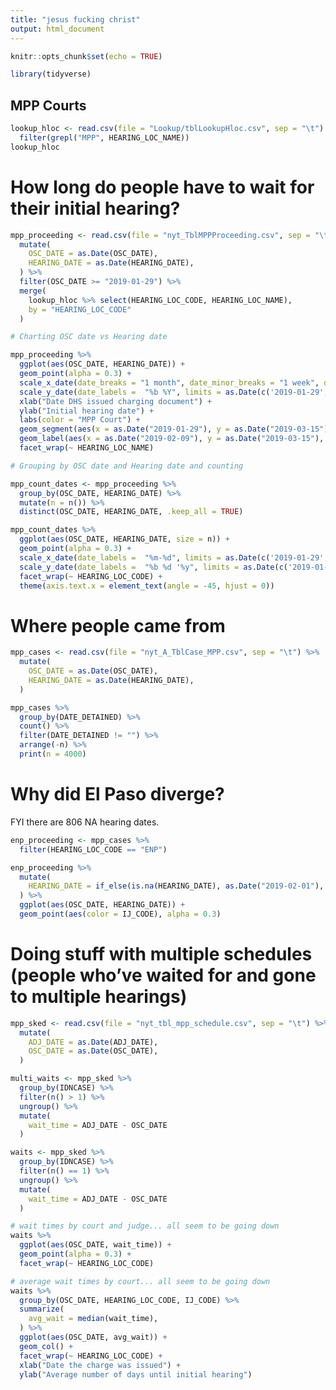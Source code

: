 ```yaml
---
title: "jesus fucking christ"
output: html_document
---
```


```r
knitr::opts_chunk$set(echo = TRUE)

library(tidyverse)
```

## MPP Courts

```r
lookup_hloc <- read.csv(file = "Lookup/tblLookupHloc.csv", sep = "\t") %>% 
  filter(grepl("MPP", HEARING_LOC_NAME))
lookup_hloc
```

# How long do people have to wait for their initial hearing?

```r
mpp_proceeding <- read.csv(file = "nyt_TblMPPProceeding.csv", sep = "\t") %>% 
  mutate(
    OSC_DATE = as.Date(OSC_DATE),
    HEARING_DATE = as.Date(HEARING_DATE),
  ) %>% 
  filter(OSC_DATE >= "2019-01-29") %>% 
  merge(
    lookup_hloc %>% select(HEARING_LOC_CODE, HEARING_LOC_NAME),
    by = "HEARING_LOC_CODE"
  )

# Charting OSC date vs Hearing date

mpp_proceeding %>%
  ggplot(aes(OSC_DATE, HEARING_DATE)) +
  geom_point(alpha = 0.3) +
  scale_x_date(date_breaks = "1 month", date_minor_breaks = "1 week", date_labels = "%b") +
  scale_y_date(date_labels =  "%b %Y", limits = as.Date(c('2019-01-29','2020-01-23')), breaks = scales::pretty_breaks(n = 20)) +
  xlab("Date DHS issued charging document") +
  ylab("Initial hearing date") +
  labs(color = "MPP Court") +
  geom_segment(aes(x = as.Date("2019-01-29"), y = as.Date("2019-03-15"), xend = as.Date("2019-07-01"), yend = as.Date("2019-08-15")), color = "red") +
  geom_label(aes(x = as.Date("2019-02-09"), y = as.Date("2019-03-15"), label = "45-day limit")) +
  facet_wrap(~ HEARING_LOC_NAME)

# Grouping by OSC date and Hearing date and counting

mpp_count_dates <- mpp_proceeding %>% 
  group_by(OSC_DATE, HEARING_DATE) %>%
  mutate(n = n()) %>% 
  distinct(OSC_DATE, HEARING_DATE, .keep_all = TRUE)

mpp_count_dates %>% 
  ggplot(aes(OSC_DATE, HEARING_DATE, size = n)) +
  geom_point(alpha = 0.3) +
  scale_x_date(date_labels =  "%m-%d", limits = as.Date(c('2019-01-29','2019-09-01')), breaks = scales::pretty_breaks(n = 20)) +
  scale_y_date(date_labels =  "%b %d '%y", limits = as.Date(c('2019-01-29','2020-01-23')), breaks = scales::pretty_breaks(n = 20)) +
  facet_wrap(~ HEARING_LOC_CODE) +
  theme(axis.text.x = element_text(angle = -45, hjust = 0))
```

# Where people came from

```r
mpp_cases <- read.csv(file = "nyt_A_TblCase_MPP.csv", sep = "\t") %>% 
  mutate(
    OSC_DATE = as.Date(OSC_DATE),
    HEARING_DATE = as.Date(HEARING_DATE),
  )

mpp_cases %>%
  group_by(DATE_DETAINED) %>% 
  count() %>% 
  filter(DATE_DETAINED != "") %>% 
  arrange(-n) %>%
  print(n = 4000)
```

# Why did El Paso diverge?

FYI there are 806 NA hearing dates.
```r
enp_proceeding <- mpp_cases %>% 
  filter(HEARING_LOC_CODE == "ENP")

enp_proceeding %>% 
  mutate(
    HEARING_DATE = if_else(is.na(HEARING_DATE), as.Date("2019-02-01"), HEARING_DATE)
  ) %>% 
  ggplot(aes(OSC_DATE, HEARING_DATE)) +
  geom_point(aes(color = IJ_CODE), alpha = 0.3)
```

# Doing stuff with multiple schedules (people who've waited for and gone to multiple hearings)

```r
mpp_sked <- read.csv(file = "nyt_tbl_mpp_schedule.csv", sep = "\t") %>% 
  mutate(
    ADJ_DATE = as.Date(ADJ_DATE),
    OSC_DATE = as.Date(OSC_DATE),
  )

multi_waits <- mpp_sked %>% 
  group_by(IDNCASE) %>% 
  filter(n() > 1) %>% 
  ungroup() %>% 
  mutate(
    wait_time = ADJ_DATE - OSC_DATE
  )

waits <- mpp_sked %>% 
  group_by(IDNCASE) %>% 
  filter(n() == 1) %>%
  ungroup() %>% 
  mutate(
    wait_time = ADJ_DATE - OSC_DATE
  )

# wait times by court and judge... all seem to be going down
waits %>% 
  ggplot(aes(OSC_DATE, wait_time)) +
  geom_point(alpha = 0.3) +
  facet_wrap(~ HEARING_LOC_CODE)

# average wait times by court... all seem to be going down
waits %>% 
  group_by(OSC_DATE, HEARING_LOC_CODE, IJ_CODE) %>%
  summarize(
    avg_wait = median(wait_time),
  ) %>% 
  ggplot(aes(OSC_DATE, avg_wait)) +
  geom_col() +
  facet_wrap(~ HEARING_LOC_CODE) +
  xlab("Date the charge was issued") +
  ylab("Average number of days until initial hearing")
```
